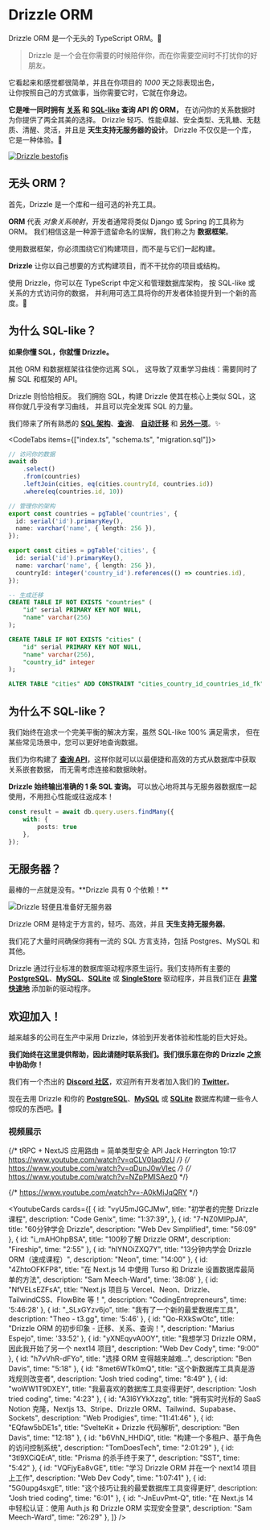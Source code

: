 
# Drizzle ORM

Drizzle ORM 是一个无头的 TypeScript ORM。🐲
> Drizzle 是一个会在你需要的时候陪伴你，而在你需要空间时不打扰你的好朋友。

它看起来和感觉都很简单，并且在你项目的 _1000_ 天之际表现出色，\
让你按照自己的方式做事，当你需要它时，它就在你身边。

**它是唯一同时拥有 [关系](/docs/rqb) 和 [SQL-like](/docs/select) 查询 API 的 ORM，** 
在访问你的关系数据时为你提供了两全其美的选择。 
Drizzle 轻巧、性能卓越、安全类型、无乳糖、无麸质、清醒、灵活，并且是 **天生支持无服务器的设计**。
Drizzle 不仅仅是一个库，它是一种体验。🤩

[![Drizzle bestofjs](@/assets/images/bestofjs.jpg)](https://bestofjs.org/projects/drizzle-orm)

## 无头 ORM？
首先，Drizzle 是一个库和一组可选的补充工具。

**ORM** 代表 _对象关系映射_，开发者通常将类似 Django 或 Spring 的工具称为 ORM。 
我们相信这是一种源于遗留命名的误解，我们称之为 **数据框架**。

<Callout type="error" emoji="️💔">
  使用数据框架，你必须围绕它们构建项目，而不是与它们一起构建。
</Callout>

**Drizzle** 让你以自己想要的方式构建项目，而不干扰你的项目或结构。

使用 Drizzle，你可以在 TypeScript 中定义和管理数据库架构，
按 SQL-like 或关系的方式访问你的数据，
并利用可选工具将你的开发者体验提升到一个新的高度。🤯

## 为什么 SQL-like？
**如果你懂 SQL，你就懂 Drizzle。**

其他 ORM 和数据框架往往使你远离 SQL，
这导致了双重学习曲线：需要同时了解 SQL 和框架的 API。

Drizzle 则恰恰相反。 
我们拥抱 SQL，构建 Drizzle 使其在核心上类似 SQL，这样你就几乎没有学习曲线，
并且可以完全发挥 SQL 的力量。

我们带来了所有熟悉的 **[SQL 架构](/docs/sql-schema-declaration)**、**[查询](/docs/select)**、 
**[自动迁移](/docs/migrations)** 和 **[另外一项](/docs/rqb)**。✨

<CodeTabs items={["index.ts", "schema.ts", "migration.sql"]}>
```typescript copy
// 访问你的数据
await db
	.select()
	.from(countries)
	.leftJoin(cities, eq(cities.countryId, countries.id))
	.where(eq(countries.id, 10))
```
```typescript copy
// 管理你的架构
export const countries = pgTable('countries', {
  id: serial('id').primaryKey(),
  name: varchar('name', { length: 256 }),
});

export const cities = pgTable('cities', {
  id: serial('id').primaryKey(),
  name: varchar('name', { length: 256 }),
  countryId: integer('country_id').references(() => countries.id),
});
```
```sql
-- 生成迁移
CREATE TABLE IF NOT EXISTS "countries" (
	"id" serial PRIMARY KEY NOT NULL,
	"name" varchar(256)
);

CREATE TABLE IF NOT EXISTS "cities" (
	"id" serial PRIMARY KEY NOT NULL,
	"name" varchar(256),
	"country_id" integer
);

ALTER TABLE "cities" ADD CONSTRAINT "cities_country_id_countries_id_fk" FOREIGN KEY ("country_id") REFERENCES "countries"("id") ON DELETE no action ON UPDATE no action;
```
</CodeTabs>

## 为什么不 SQL-like？
我们始终在追求一个完美平衡的解决方案，虽然 SQL-like 100% 满足需求， 
但在某些常见场景中，您可以更好地查询数据。

我们为你构建了 **[查询 API](/docs/rqb)**，这样你就可以以最便捷和高效的方式从数据库中获取关系嵌套数据，
而无需考虑连接和数据映射。

**Drizzle 始终输出准确的 1 条 SQL 查询。** 可以放心地将其与无服务器数据库一起使用，不用担心性能或往返成本！

```ts
const result = await db.query.users.findMany({
	with: {
		posts: true
	},
});
```

## 无服务器？
<Callout type="info" emoji="🥳">
  最棒的一点就是没有。**Drizzle 具有 0 个依赖！**
</Callout>


![Drizzle 轻便且准备好无服务器](@/assets/images/drizzle31kb.jpg)

Drizzle ORM 是特定于方言的，轻巧、高效，并且 **天生支持无服务器**。

我们花了大量时间确保你拥有一流的 SQL 方言支持，包括 Postgres、MySQL 和其他。

Drizzle 通过行业标准的数据库驱动程序原生运行。我们支持所有主要的 **[PostgreSQL](/docs/get-started-postgresql)**、**[MySQL](/docs/get-started-mysql)**、**[SQLite](/docs/get-started-sqlite)** 或 **[SingleStore](/docs/get-started-singlestore)** 驱动程序，并且我们正在 **[非常快速地](https://twitter.com/DrizzleORM/status/1653082492742647811?s=20)** 添加新的驱动程序。


## 欢迎加入！
越来越多的公司在生产中采用 Drizzle，体验到开发者体验和性能的巨大好处。

**我们始终在这里提供帮助，因此请随时联系我们。我们很乐意在你的 Drizzle 之旅中协助你！**

我们有一个杰出的 **[Discord 社区](https://driz.link/discord)**，欢迎所有开发者加入我们的 **[Twitter](https://twitter.com/drizzleorm)**。

现在去用 Drizzle 和你的 **[PostgreSQL](/docs/get-started-postgresql)**、**[MySQL](/docs/get-started-mysql)** 或 **[SQLite](/docs/get-started-sqlite)** 数据库构建一些令人惊叹的东西吧。🚀

### 视频展示

{/* tRPC + NextJS 应用路由 = 简单类型安全 API
Jack Herrington 19:17
https://www.youtube.com/watch?v=qCLV0Iaq9zU */}
{/* https://www.youtube.com/watch?v=qDunJ0wVIec */}
{/* https://www.youtube.com/watch?v=NZpPMlSAez0 */}

 {/* https://www.youtube.com/watch?v=-A0kMiJqQRY */}

<YoutubeCards cards={[
	{
		id: "vyU5mJGCJMw",
		title: "初学者的完整 Drizzle 课程",
		description: "Code Genix",
		time: "1:37:39",
	},
	{
		id: "7-NZ0MlPpJA",
		title: "60分钟学会 Drizzle",
		description: "Web Dev Simplified",
		time: "56:09"
	},
	{
		id: "i_mAHOhpBSA",
		title: "100秒了解 Drizzle ORM",
		description: "Fireship",
		time: "2:55"
	},
	{
		id: "hIYNOiZXQ7Y",
		title: "13分钟内学会 Drizzle ORM（速成课程）",
		description: "Neon",
		time: "14:00"
	},
	{
		id: "4ZhtoOFKFP8",
		title: "在 Next.js 14 中使用 Turso 和 Drizzle 设置数据库最简单的方法",
		description: "Sam Meech-Ward",
		time: '38:08'
	}, 
	{
		id: "NfVELsEZFsA",
		title: "Next.js 项目与 Vercel、Neon、Drizzle、TailwindCSS、FlowBite 等！",
		description: "CodingEntrepreneurs",
		time: '5:46:28'
	}, 
	{
		id: "_SLxGYzv6jo",
		title: "我有了一个新的最爱数据库工具",
		description: "Theo - t3.gg",
		time: '5:46'
	}, 
	{
		id: "Qo-RXkSwOtc",
		title: "Drizzle ORM 的初步印象 - 迁移、关系、查询！",
		description: "Marius Espejo",
		time: '33:52'
	},
	{
		id: "yXNEqyvA0OY",
		title: "我想学习 Drizzle ORM，因此我开始了另一个 next14 项目",
		description: "Web Dev Cody",
		time: "9:00"
	},
	{
		id: "h7vVhR-dFYo",
		title: "选择 ORM 变得越来越难...",
		description: "Ben Davis",
		time: "5:18"
	},
	{
		id: "8met6WTk0mQ",
		title: "这个新数据库工具真是游戏规则改变者",
		description: "Josh tried coding",
		time: "8:49"
	},
	{
		id: "woWW1T9DXEY",
		title: "我最喜欢的数据库工具变得更好",
		description: "Josh tried coding",
		time: "4:23"
	},
	{
		id: "A3l6YYkXzzg",
		title: "拥有实时光标的 SaaS Notion 克隆，Nextjs 13、Stripe、Drizzle ORM、Tailwind、Supabase、Sockets",
		description: "Web Prodigies",
		time: "11:41:46"
	},
	{
		id: "EQfaw5bDE1s",
		title: "SvelteKit + Drizzle 代码解析",
		description: "Ben Davis",
		time: "12:18"
	},
	{
		id: "b6VhN_HHDiQ",
		title: "构建一个多租户、基于角色的访问控制系统",
		description: "TomDoesTech",
		time: "2:01:29"
	},
	{
		id: "3tl9XCiQErA",
		title: "Prisma 的杀手终于来了",
		description: "SST",
		time: "5:42"
	},
	{
		id: "VQFjyEa8vGE",
		title: "学习 Drizzle ORM 并在一个 next14 项目上工作",
		description: "Web Dev Cody",
		time: "1:07:41"
	},
	{
		id: "5G0upg4sxgE",
		title: "这个技巧让我的最爱数据库工具变得更好",
		description: "Josh tried coding",
		time: "6:01"
	},
	{
		id: "-JnEuvPmt-Q",
		title: "在 Next.js 14 中轻松认证：使用 Auth.js 和 Drizzle ORM 实现安全登录",
		description: "Sam Meech-Ward",
		time: "26:29"
	},
]} />
